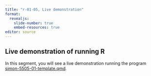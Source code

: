 ```yaml
---
title: "r-01-05, Live demonstration"
format: 
  revealjs:
    slide-number: true
    embed-resources: true
editor: source
---
```


## Live demonstration of running R

In this segment, you will see a live demonstration running the program [simon-5505-01-template.qmd][ref51].

[ref51]: https://github.com/pmean/classes/blob/master/introduction-to-r/01/src/simon-5505-01-template.qmd
